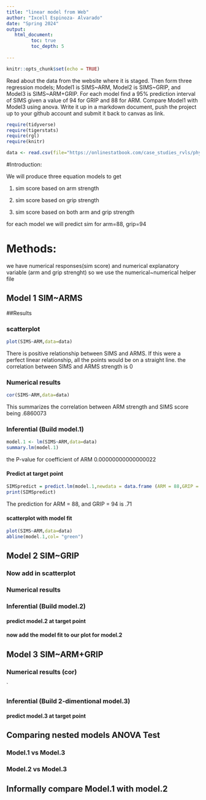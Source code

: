 ```yaml
---
title: "linear model from Web"
author: "Ixcell Espinoza- Alvarado"
date: "Spring 2024"
output:
   html_document:
         toc: true
         toc_depth: 5
        
---
```


```r
knitr::opts_chunk$set(echo = TRUE)
```

Read about the data from the website where it is staged.  Then form three regression models; Model1 is SIMS~ARM, Model2 is SIMS~GRIP, and Model3 is SIMS~ARM+GRIP. For each model find a 95% prediction interval of SIMS given a value of 94  for GRIP and 88 for ARM. Compare Model1 with Model3 using anova. Write it up in a markdown document, push the project up to your github account and submit it back to canvas as link. 

 


```r
require(tidyverse)
require(tigerstats)
require(rgl)
require(knitr)

```

```r
data <- read.csv(file="https://onlinestatbook.com/case_studies_rvls/physical_strength/data.txt",sep="",header=TRUE)  

```
#Introduction:

We will produce three equation models to get 

1. sim score based on arm strength

2. sim score based on grip strength

3. sim score based on both arm and grip strength

for each model we will predict sim for arm=88, grip=94

# Methods: 

we have numerical responses(sim score) and numerical explanatory variable (arm and grip strenght) so we use the numerical~numerical helper file

## Model 1 SIM~ARMS

##Results

### scatterplot

```r
plot(SIMS~ARM,data=data)
```

There is positive relationship between SIMS and ARMS. If this were a perfect linear relationship, all the points would be on a straight line. the correlation between SIMS and ARMS strength is 0 

### Numerical results

```r
cor(SIMS~ARM,data=data)
```

This summarizes the correlation between ARM strength and SIMS score being .6860073

### Inferential  (Build model.1)

```r
model.1 <- lm(SIMS~ARM,data=data)
summary.lm(model.1)
```
the P-value for coefficient of ARM 0.00000000000000022

#### Predict at target point

```r
SIMSpredict = predict.lm(model.1,newdata = data.frame (ARM = 88,GRIP = 94), interval = "confidence")
print(SIMSpredict)
```

The prediction for ARM = 88, and GRIP = 94 is .71

#### scatterplot with model fit
  
```r
plot(SIMS~ARM,data=data)
abline(model.1,col= "green")
```


## Model 2 SIM~GRIP

### Now add in scatterplot


### Numerical results 


### Inferential  (Build model.2)
  

#### predict model.2 at target point

#### now add the model fit to our plot for model.2
  


## Model 3 SIM~ARM+GRIP

### Numerical results (cor)

`
  
### Inferential  (Build 2-dimentional model.3)

#### predict model.3 at target point
  

## Comparing nested models ANOVA Test

### Model.1 vs Model.3
### Model.2 vs Model.3

## Informally compare Model.1 with model.2

